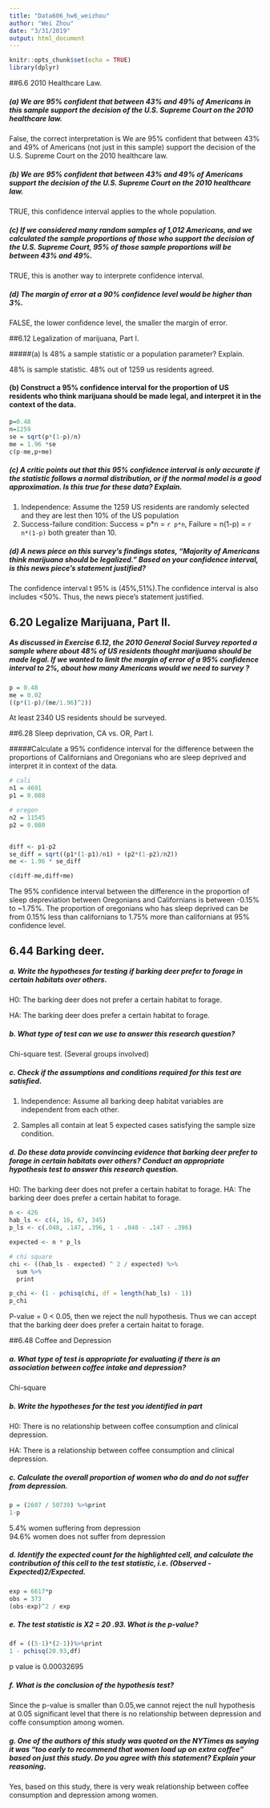 ```yaml
---
title: "Data606_hw6_weizhou"
author: "Wei Zhou"
date: "3/31/2019"
output: html_document
---
```


```r
knitr::opts_chunk$set(echo = TRUE)
library(dplyr)
```



##6.6 2010 Healthcare Law.

##### (a) We are 95% confident that between 43% and 49% of Americans in this sample support the decision of the U.S. Supreme Court on the 2010 healthcare law.

False, the correct interpretation is We are 95% confident that between 43% and 49% of Americans (not just in this sample) support the decision of the U.S. Supreme Court on the 2010 healthcare law.    


##### (b) We are 95% confident that between 43% and 49% of Americans support the decision of the U.S. Supreme Court on the 2010 healthcare law.

TRUE, this confidence interval applies to the whole population. 

##### (c) If we considered many random samples of 1,012 Americans, and we calculated the sample proportions of those who support the decision of the U.S. Supreme Court, 95% of those sample proportions will be between 43% and 49%.

TRUE, this is another way to interprete confidence interval. 


##### (d) The margin of error at a 90% confidence level would be higher than 3%.

FALSE, the lower confidence level, the smaller the margin of error. 


##6.12 Legalization of marijuana, Part I.

#####(a) Is 48% a sample statistic or a population parameter? Explain.

48% is sample statistic. 48% out of 1259 us residents agreed.

#### (b) Construct a 95% confidence interval for the proportion of US residents who think marijuana should be made legal, and interpret it in the context of the data.
```r
p=0.48
n=1259 
se = sqrt(p*(1-p)/n)
me = 1.96 *se
c(p-me,p+me)
```

##### (c) A critic points out that this 95% confidence interval is only accurate if the statistic follows a normal distribution, or if the normal model is a good approximation. Is this true for these data? Explain.

1. Independence: Assume the 1259 US residents are randomly selected and they are lest then 10% of the US population    
2. Success-failure condition:  Success = p*n = `r p*n`, Failure = n(1-p) = `r n*(1-p)` both greater than 10. 

##### (d) A news piece on this survey’s findings states, “Majority of Americans think marijuana should be legalized.” Based on your confidence interval, is this news piece’s statement justified?
The confidence interval t 95% is (45%,51%).The confidence interval is also includes <50%. Thus, the news piece's statement justified. 


## 6.20 Legalize Marijuana, Part II. 

##### As discussed in Exercise 6.12, the 2010 General Social Survey reported a sample where about 48% of US residents thought marijuana should be made legal. If we wanted to limit the margin of error of a 95% confidence interval to 2%, about how many Americans would we need to survey ?

```r
p = 0.48 
me = 0.02 
((p*(1-p)/(me/1.96)^2))

```
At least 2340 US residents should be surveyed. 


##6.28 Sleep deprivation, CA vs. OR, Part I.

#####Calculate a 95% confidence interval for the difference between the proportions of Californians and Oregonians who are sleep deprived and interpret it in context of the data.

```r
# cali
n1 = 4691
p1 = 0.088

# oregon
n2 = 11545 
p2 = 0.080


diff <- p1-p2 
se_diff = sqrt((p1*(1-p1)/n1) + (p2*(1-p2)/n2))
me <- 1.96 * se_diff

c(diff-me,diff+me)
```
The 95% confidence interval between the difference in the proportion of sleep depreviation between Oregonians and Californians is between -0.15% to ~1.75%. The proportion of oregonians who has sleep deprived can be from 0.15% less than californians to 1.75% more than californians at 95% confidence level. 


## 6.44 Barking deer. 

##### a. Write the hypotheses for testing if barking deer prefer to forage in certain habitats over others.
H0: The barking deer does not prefer a certain habitat to forage.

HA: The barking deer does prefer a certain habitat to forage.

##### b. What type of test can we use to answer this research question?

Chi-square test. (Several groups involved)

##### c. Check if the assumptions and conditions required for this test are satisfied.

1. Independence: Assume all barking deep habitat variables are independent from each other. 

2. Samples all contain at leat 5 expected cases satisfying the sample size condition. 


##### d. Do these data provide convincing evidence that barking deer prefer to forage in certain habitats over others? Conduct an appropriate hypothesis test to answer this research question.
H0: The barking deer does not prefer a certain habitat to forage.
HA: The barking deer does prefer a certain habitat to forage.

```r
n <- 426
hab_ls <- c(4, 16, 67, 345)
p_ls <- c(.048, .147, .396, 1 - .048 - .147 - .396)

expected <- n * p_ls

# chi square
chi <- ((hab_ls - expected) ^ 2 / expected) %>%
  sum %>%
  print

p_chi <- (1 - pchisq(chi, df = length(hab_ls) - 1))
p_chi
```
P-value = 0 < 0.05, then we reject the null hypothesis. Thus we can accept that the barking deer does prefer a certain haitat to forage. 


##6.48 Coffee and Depression 

##### a. What type of test is appropriate for evaluating if there is an association between coffee intake and depression?

Chi-square

##### b. Write the hypotheses for the test you identified in part

H0: There is no relationship between coffee consumption and clinical depression.

HA: There is a relationship between coffee consumption and clinical depression.

##### c. Calculate the overall proportion of women who do and do not suffer from depression.

```r
p = (2607 / 50739) %>%print
1-p
```
5.4% women suffering from depression  
94.6% women does not suffer from depression 

##### d. Identify the expected count for the highlighted cell, and calculate the contribution of this cell to the test statistic, i.e. (Observed - Expected)2/Expected.

```r
exp = 6617*p
obs = 373 
(obs-exp)^2 / exp
```

##### e. The test statistic is X2 = 20 .93. What is the p-value?

```r
df = ((5-1)*(2-1))%>%print
1 - pchisq(20.93,df)  
```
p value is 0.00032695



##### f. What is the conclusion of the hypothesis test?

Since the p-value is smaller than 0.05,we cannot reject the null hypothesis at 0.05 significant level that there is no relationship between depression and coffe consumption among women. 

##### g. One of the authors of this study was quoted on the NYTimes as saying it was “too early to recommend that women load up on extra coffee” based on just this study. Do you agree with this statement? Explain your reasoning.
Yes, based on this study, there is very weak relationship between coffee consumption and depression among women.


